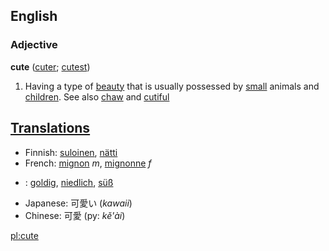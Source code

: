 ==English==
===Adjective===
'''cute''' ([[cuter]]; [[cutest]])
#Having a type of [[beauty]] that is usually possessed by [[small]] animals and [[children]]. See also [[chaw]] and [[cutiful]]

==[[Translation]]s==
*Finnish: [[suloinen]], [[nätti]]
*French: [[mignon]] ''m'', [[mignonne]] ''f''
*{{de}}: [[goldig]], [[niedlich]], [[süß]]
*Japanese: 可愛い (''kawaii'')
*Chinese: 可愛 (py: ''kě'ài'')
[[pl:cute]]